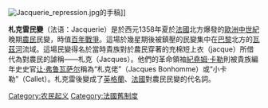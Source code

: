 {{Unreferenced|time=2013-11-26T00:57:49+00:00}}
[[Image:Jacquerie_repression.jpg|thumb]]的手稿]]

'''札克雷民變'''（法语：Jacquerie）是於西元1358年夏於[[法國|法國]]北方爆發的[[歐洲中世紀|歐洲中世紀]]晚期[[鄉民|農民]]民變，時值[[百年戰爭|百年戰爭]]。這場於幾星期後被鎮壓的民變集中在[[巴黎|巴黎]]北方的[[瓦茲河|瓦茲河]]流域。這場民變得名於當時貴族對於農民穿著的充棉短上衣（jacque）所借代為對農民的謔稱——札克（Jacques）。他們的革命領袖[[Guillaume_Cale|紀堯姆·卡勒]]則被貴族編年史史官[[让·弗鲁瓦萨尔|让·弗鲁瓦萨尔]]稱為“札克佬”（Jacques Bonhomme）或“小卡勒”（Callet）。札克雷後變成了[[英格蘭|英格蘭]]、[[法國|法國]]對農民民變的代名詞。

{{Authority Control}}

[[Category:农民起义|Category:农民起义]]
[[Category:法國舊制度|Category:法國舊制度]]